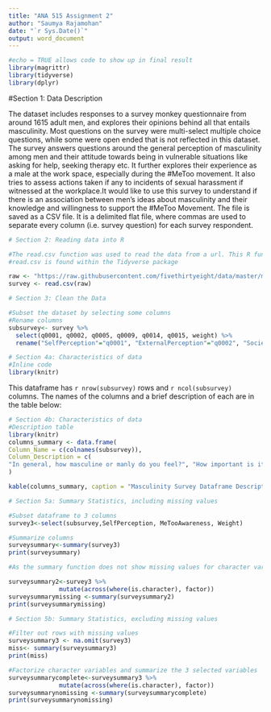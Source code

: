 ---
title: "ANA 515 Assignment 2"
author: "Saumya Rajamohan"
date: "`r Sys.Date()`"
output: word_document
---
```{r setup, echo=TRUE}
#echo = TRUE allows code to show up in final result
library(magrittr)
library(tidyverse)
library(dplyr)
```
#Section 1: Data Description

The dataset includes responses to a survey monkey questionnaire from around 1615 adult men, and explores their opinions behind all that entails masculinity. Most questions on the survey were multi-select multiple choice questions, while some were open ended that is not reflected in this dataset. The survey answers questions around the general perception of masculinity among men and their attitude towards being in vulnerable situations like asking for help, seeking therapy etc. It further explores their experience as a male at the work space, especially during the #MeToo movement. It also tries to assess actions taken if any to incidents of sexual harassment if witnessed at the workplace.It would like to use this survey to understand if there is an association between men's ideas about masculinity and their knowledge and willingness to support the #MeToo Movement.
The file is saved as a CSV file. It is a delimited flat file, where commas are used to separate every column (i.e. survey question) for each survey respondent.

```{r, echo=TRUE}
# Section 2: Reading data into R

#The read.csv function was used to read the data from a url. This R function can read delimited flat files with comma separated values.
#read.csv is found within the Tidyverse package

raw <- "https://raw.githubusercontent.com/fivethirtyeight/data/master/masculinity-survey/raw-responses.csv"
survey <- read.csv(raw)

```

```{r, echo=TRUE}
# Section 3: Clean the Data

#Subset the dataset by selecting some columns
#Rename columns
subsurvey<- survey %>% 
  select(q0001, q0002, q0005, q0009, q0014, q0015, weight) %>% 
  rename("SelfPerception"="q0001", "ExternalPerception"="q0002", "SocietalPressure"="q0005", "Employment"="q0009", "MeTooAwareness"="q0014", "MeTooResponse"="q0015", "Weight"="weight")

```

```{r, echo=TRUE}
# Section 4a: Characteristics of data
#Inline code
library(knitr)
``` 
This dataframe has `r nrow(subsurvey)` rows and `r ncol(subsurvey)` columns. The names of the columns and a brief description of each are in the table below:

```{r, echo= TRUE, results = TRUE}
# Section 4b: Characteristics of data
#Description table
library(knitr)
columns_summary <- data.frame(
Column_Name = c(colnames(subsurvey)),
Column_Description = c(
"In general, how masculine or manly do you feel?", "How important is it to you that others see you as masculine?", "Do you think that society puts pressure on men in a way that is unhealthy or bad for them?", "Which of the following categories best describes your employment status?","AMONG EMPLOYED: How much have you heard about the #MeToo movement?", "AMONG EMPLOYED WHO'VE HEARD OF METOO: As a man, would you say you think about your behavior at work differently in the wake of #MeToo?", "Weightage")
)

kable(columns_summary, caption = "Masculinity Survey Dataframe Description Table")
```

```{r, echo=TRUE}
# Section 5a: Summary Statistics, including missing values

#Subset dataframe to 3 columns
survey3<-select(subsurvey,SelfPerception, MeTooAwareness, Weight)

#Summarize columns
surveysummary<-summary(survey3)
print(surveysummary)

#As the summary function does not show missing values for character variables by default, rewriting a code to summarize the 3 selected columns by factorizing the character variables

surveysummary2<-survey3 %>% 
              mutate(across(where(is.character), factor))
surveysummarymissing <-summary(surveysummary2)
print(surveysummarymissing)

# Section 5b: Summary Statistics, excluding missing values

#Filter out rows with missing values
surveysummary3 <- na.omit(survey3)
miss<- summary(surveysummary3)
print(miss)

#Factorize character variables and summarize the 3 selected variables
surveysummarycomplete<-surveysummary3 %>% 
              mutate(across(where(is.character), factor))
surveysummarynomissing <-summary(surveysummarycomplete)
print(surveysummarynomissing)
``` 